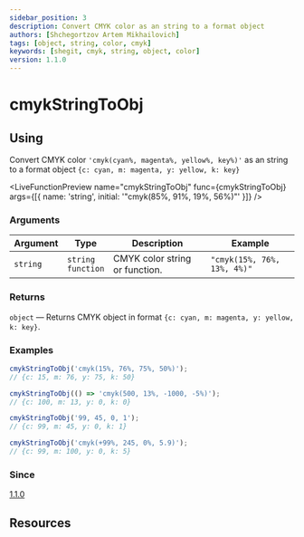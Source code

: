 ```yaml
---
sidebar_position: 3
description: Convert CMYK color as an string to a format object
authors: [Shchegortzov Artem Mikhailovich]
tags: [object, string, color, cmyk]
keywords: [shegit, cmyk, string, object, color]
version: 1.1.0
---
```




# cmykStringToObj

## Using

Convert CMYK color `'cmyk(cyan%, magenta%, yellow%, key%)'` as an string to a format object `{c: cyan, m: magenta, y: yellow, k: key}`

<LiveFunctionPreview
  name="cmykStringToObj"
  func={cmykStringToObj}
  args={[{ name: 'string', initial: '"cmyk(85%, 91%, 19%, 56%)"' }]}
/>

### Arguments

| Argument | Type                       | Description                    | Example                     |
| -------- | -------------------------- | ------------------------------ | --------------------------- |
| `string` | `string` <br /> `function` | CMYK color string or function. | `"cmyk(15%, 76%, 13%, 4%)"` |

### Returns

`object` — Returns CMYK object in format `{c: cyan, m: magenta, y: yellow, k: key}`.

### Examples

```js
cmykStringToObj('cmyk(15%, 76%, 75%, 50%)');
// {c: 15, m: 76, y: 75, k: 50}

cmykStringToObj(() => 'cmyk(500, 13%, -1000, -5%)');
// {c: 100, m: 13, y: 0, k: 0}

cmykStringToObj('99, 45, 0, 1');
// {c: 99, m: 45, y: 0, k: 1}

cmykStringToObj('cmyk(+99%, 245, 0%, 5.9)');
// {c: 99, m: 100, y: 0, k: 5}
```

### Since

[1.1.0](https://www.npmjs.com/package/shegit/v/1.1.0)

## Resources

<div style={{ display: 'flex', gap: 20 }}>
  <GitHubResourceButton linkPath={constants.resourceLinkPath} />
</div>
